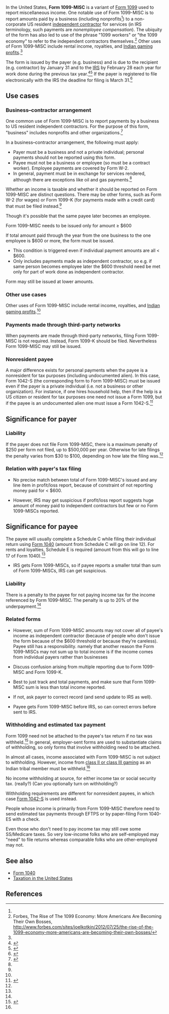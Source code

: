 In the United States, '''Form 1099-MISC''' is a variant of [[Form 1099]] used to report miscellaneous income. One notable use of Form 1099-MISC is to report amounts paid by a business (including nonprofits<ref name="i1099msc" />{{rp|1}}) to a non-corporate US resident [[independent contractor]] for services (in IRS terminology, such payments are ''nonemployee compensation''). The ubiquity of the form has also led to use of the phrase "1099 workers" or "the 1099 economy" to refer to the independent contractors themselves.<ref>Forbes, The Rise of The 1099 Economy: More Americans Are Becoming Their Own Bosses, http://www.forbes.com/sites/joelkotkin/2012/07/25/the-rise-of-the-1099-economy-more-americans-are-becoming-their-own-bosses/</ref> Other uses of Form 1099-MISC include rental income, royalties, and [[Native American gaming|Indian gaming profits]].<ref name="efile_howto" />

The form is issued by the payer (e.g. business) and is due to the recipient (e.g. contractor) by January 31 and to the [[Internal Revenue Service|IRS]] by February 28 each year for work done during the previous tax year.<ref name="penalties">{{cite web |url=https://turbotax.intuit.com/tax-tools/tax-tips/Small-Business-Taxes/Penalties-for-Not-Filing-a-1099-Misc-IRS-Form/INF19313.html |title=Penalties for Not Filing a 1099-Misc IRS Form |accessdate=January 19, 2016 |date=2015}}</ref><ref name="efile_howto">{{cite web|url = http://www.efile.com/how-to-file-1099-online-irs-form-1096/|title = What If I Have to Issue a 1099 Form?|publisher = efile.com|accessdate = January 16, 2016}}</ref> If the payer is registered to file electronically with the IRS the deadline for filing is March 31.<ref name="i1099gi">{{cite web |url=https://www.irs.gov/pub/irs-pdf/i1099gi.pdf |title=2016 General Instructions for Certain Information Returns |accessdate=January 20, 2016 |date=2016}}</ref>

== Use cases ==

=== Business–contractor arrangement ===

One common use of Form 1099-MISC is to report payments by a business to US resident independent contractors. For the purpose of this form, "business" includes nonprofits and other organizations.<ref name="i1099msc">{{cite web |url=https://www.irs.gov/pub/irs-pdf/i1099msc.pdf |title=2016 Instructions for Form 1099-MISC |accessdate=January 19, 2016 |publisher=Internal Revenue Service}}</ref>{{rp|1}}

In a business–contractor arrangement, the following must apply:

* Payer must be a business and not a private individual; personal payments should not be reported using this form.
* Payee must not be a business or employee (so must be a contract worker). Employee payments are covered by Form W-2.
* In general, payment must be in exchange for services rendered, although there are exceptions like oil and gas payments.<ref name="i1099msc" />{{rp|7}}

Whether an income is taxable and whether it should be reported on Form 1099-MISC are distinct questions. There may be other forms, such as Form W-2 (for wages) or Form 1099-K (for payments made with a credit card) that must be filed instead.<ref name="i1099msc" />

Though it's possible that the same payee later becomes an employee.

Form 1099-MISC needs to be issued only for amount ≥ $600

If total amount paid through the year from the one business to the one employee is $600 or more, the form must be issued.

* This condition is triggered even if individual payment amounts are all &lt; $600.
* Only includes payments made as independent contractor, so e.g. if same person becomes employee later the $600 threshold need be met only for part of work done as independent contractor.

Form may still be issued at lower amounts.

===Other use cases===

Other uses of Form 1099-MISC include rental income, royalties, and [[Native American gaming|Indian gaming profits]].<ref name="efile_howto" />

=== Payments made through third-party networks ===

When payments are made through third-party networks, filing Form 1099-MISC is not required. Instead, Form 1099-K should be filed. Nevertheless Form 1099-MISC may still be issued.

=== Nonresident payee ===

A major difference exists for personal payments when the payee is a nonresident for tax purposes (including undocumented alien). In this case, Form 1042-S (the corresponding form to Form 1099-MISC) must be issued even if the payer is a private individual (i.e. not a business or other organization). For instance, if one hires household help, then if the help is a US citizen or resident for tax purposes one need not issue a Form 1099, but if the payee is an undocumented alien one must issue a Form 1042-S.<ref name="pers_serv">{{cite web |url=https://www.irs.gov/Individuals/International-Taxpayers/Pay-for-Personal-Services-Performed |title=Pay for Personal Services Performed |accessdate=January 20, 2016}}</ref>

== Significance for payer ==

=== Liability ===

If the payer does not file Form 1099-MISC, there is a maximum penalty of $250 per form not filed, up to $500,000 per year. Otherwise for late filings the penalty varies from $30 to $100, depending on how late the filing was.<ref name="penalties" />

=== Relation with payer's tax filing ===

* No precise match between total of Form 1099-MISC's issued and any line item in profit/loss report, because of constraint of not reporting money paid for &lt; $600.

* However, IRS may get suspicious if profit/loss report suggests huge amount of money paid to independent contractors but few or no Form 1099-MISCs reported.

== Significance for payee ==

The payee will usually complete a Schedule C while filing their individual return using [[Form 1040]] (amount from Schedule C will go on line 12). For rents and loyalties, Schedule E is required (amount from this will go to line 17 of Form 1040).<ref name="penalties" />

* IRS gets Form 1099-MISCs, so if payee reports a smaller total than sum of Form 1099-MISCs, IRS can get suspicious.

=== Liability ===

There is a penalty to the payee for not paying income tax for the income referenced by Form 1099-MISC. The penalty is up to 20% of the underpayment.<ref name="penalties" />

=== Related forms ===

* However, sum of Form 1099-MISC amounts may not cover all of payee's income as independent contractor (because of people who don't issue the form because of the $600 threshold or because they're careless). Payee still has a responsibility. namely that another reason the Form 1099-MISCs may not sum up to total income is if the income comes from individual payers rather than businesses

* Discuss confusion arising from multiple reporting due to Form 1099-MISC and Form 1099-K.

* Best to just track and total payments, and make sure that Form 1099-MISC sum is less than total income reported.

* If not, ask payer to correct record (and send update to IRS as well).

* Payee gets Form 1099-MISC before IRS, so can correct errors before sent to IRS.

=== Withholding and estimated tax payment ===

Form 1099 need not be attached to the payee's tax return if no tax was withheld.<ref>{{cite web |url=http://classroom.synonym.com/need-attach-1099-forms-federal-tax-return-7577.html |title=Do You Need to Attach 1099 Forms to a Federal Tax Return? |first=Naomi |last=Smith |accessdate=January 1, 2015}}</ref> In general, employer-sent forms are used to substantiate claims of withholding, so only forms that involve withholding need to be attached.

In almost all cases, income associated with Form 1099-MISC is not subject to withholding. However, income from [[Indian_Gaming_Regulatory_Act#Three_classes|class II or class III gaming]] as an Indian tribal member must be withheld.<ref name=i1099msc />{{rp|4}}

No income withholding at source, for either income tax or social security tax. (really?) (Can you optionally turn on withholding?)

Withholding requirements are different for nonresident payees, in which case [[Form 1042-S]] is used instead.

People whose income is primarily from Form 1099-MISC therefore need to send estimated tax payments through EFTPS or by paper-filing Form 1040-ES with a check.

Even those who don't need to pay income tax may still owe some SS/Medicare taxes. So very low-income folks who are self-employed may "need" to file returns whereas comparable folks who are other-employed may not.

==See also==
*[[Form 1040]]
*[[Taxation in the United States]]

==References==

{{reflist|30em}}
